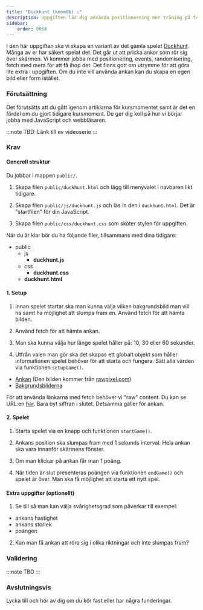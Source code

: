 ```yaml
---
title: "Duckhunt (kmom06) ⚠️" 
description: Uppgiften lär dig använda positionerning mer träning på fetch och events.
sidebar:
    order: 0060
---
```



I den här uppgiften ska vi skapa en variant av det gamla spelet [Duckhunt](https://en.wikipedia.org/wiki/Duck_Hunt). Många av er har säkert spelat det. Det går ut att pricka ankor som rör sig över skärmen. Vi kommer jobba med positionering, events, randomisering, fetch med mera för att få ihop det. Det finns gott om utrymme för att göra lite extra i uppgiften. Om du inte vill använda ankan kan du skapa en egen bild eller form istället.


### Förutsättning

Det förutsätts att du gått igenom artiklarna för kursmomentet samt är det en fördel om du gjort tidigare kursmoment. De ger dig koll på hur vi börjar jobba med JavaScript och webbläsaren.

:::note
TBD: Länk till ev videoserie
:::



### Krav


#### Generell struktur

Du jobbar i mappen `public/`. 

1. Skapa filen `public/duckhunt.html` och lägg till menyvalet i navbaren likt tidigare.

2. Skapa filen `public/js/duckhunt.js` och läs in den i `duckhunt.html`. Det är "startfilen" för din JavaScript.

3. Skapa filen `public/css/duckhunt.css` som sköter stylen för uppgiften.

När du är klar bör du ha följande filer, tillsammans med dina tidigare:

<FileTree>

- public
  - js
    - **duckhunt.js**
  - css
    - **duckhunt.css**
  - **duckhunt.html**

</FileTree>

#### 1. Setup

1. Innan spelet startar ska man kunna välja vilken bakgrundsbild man vill ha samt ha möjlighet att slumpa fram en. Använd fetch för att hämta bilden.

2. Använd fetch för att hämta ankan.

3. Man ska kunna välja hur länge spelet håller på: 10, 30 eller 60 sekunder.

4. Utfrån valen man gör ska det skapas ett globalt objekt som håller informationen spelet behöver för att starta och fungera. Sätt alla värden via funktionen `setupGame()`.
 
* [Ankan](https://github.com/webtec-2024/teacher/blob/main/kmom06/duck/duck.png) (Den bilden kommer från [rawpixel.com](https://www.rawpixel.com/))
* [Bakgrundsbilderna](https://github.com/webtec-2024/teacher/blob/main/kmom06/backgrounds)

För att använda länkarna med fetch behöver vi "raw" content. Du kan se URL:en [här](https://raw.githubusercontent.com/webtec-2024/teacher/refs/heads/main/kmom06/backgrounds/1.jpg). Bara byt siffran i slutet. Detsamma gäller för ankan.


#### 2. Spelet

1. Starta spelet via en knapp och funktionen `startGame()`.

2. Ankans position ska slumpas fram med 1 sekunds interval. Hela ankan ska vara innanför skärmens fönster.

3. Om man klickar på ankan får man 1 poäng. 

4. När tiden är slut presenteras poängen via funktionen `endGame()` och spelet är över. Man ska få möjlighet att starta ett nytt spel.  


#### Extra uppgifter (optionellt)

1. Se till så man kan välja svårighetsgrad som påverkar till exempel:
  * ankans hastighet
  * ankans storlek
  * poängen 

2. Kan man få ankan att röra sig i olika riktningar och inte slumpas fram?



### Validering

:::note
TBD
:::


### Avslutningsvis

Lycka till och hör av dig om du kör fast eller har några funderingar.






